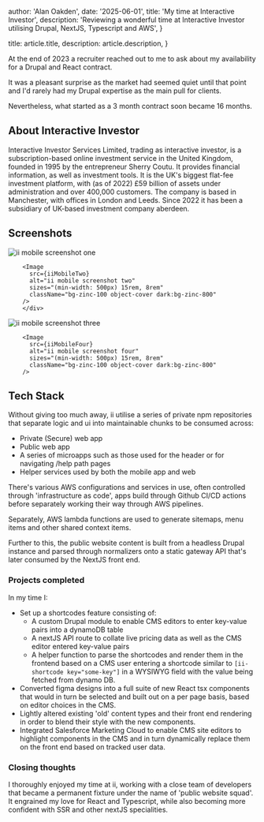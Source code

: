 

  author: 'Alan Oakden',
  date: '2025-06-01',
  title: 'My time at Interactive Investor',
  description:
    'Reviewing a wonderful time at Interactive Investor utilising Drupal, NextJS, Typescript and AWS',
}

  title: article.title,
  description: article.description,
}


At the end of 2023 a recruiter reached out to me to ask about my availability for a Drupal and React contract.

It was a pleasant surprise as the market had seemed quiet until that point and I'd rarely had my Drupal expertise as the main pull for clients.

Nevertheless, what started as a 3 month contract soon became 16 months.

## About Interactive Investor
Interactive Investor Services Limited, trading as interactive investor, is a subscription-based online investment service in the United Kingdom, founded in 1995 by the entrepreneur Sherry Coutu. It provides financial information, as well as investment tools. 
It is the UK's biggest flat-fee investment platform, with (as of 2022) £59 billion of assets under administration and over 400,000 customers. The company is based in Manchester, with offices in London and Leeds. Since 2022 it has been a subsidiary of UK-based investment company aberdeen.

## Screenshots
<div className="flex flex-col sm:flex-row">
        <Image
          src={iiMobileOne}
          alt="ii mobile screenshot one"
          sizes="(min-width: 500px) 15rem, 8rem"
          className="bg-zinc-100 object-cover dark:bg-zinc-800 inline-block"
        />

        <Image
          src={iiMobileTwo}
          alt="ii mobile screenshot two"
          sizes="(min-width: 500px) 15rem, 8rem"
          className="bg-zinc-100 object-cover dark:bg-zinc-800"
        />
        </div>
<div className="flex flex-col sm:flex-row">
        <Image
          src={iiMobileThree}
          alt="ii mobile screenshot three"
          sizes="(min-width: 500px) 15rem, 8rem"
          className="bg-zinc-100 object-cover dark:bg-zinc-800"
        />

        <Image
          src={iiMobileFour}
          alt="ii mobile screenshot four"
          sizes="(min-width: 500px) 15rem, 8rem"
          className="bg-zinc-100 object-cover dark:bg-zinc-800"
        />
</div>


## Tech Stack

Without giving too much away, ii utilise a series of private npm repositories that separate logic and ui into maintainable chunks to be consumed across:

- Private (Secure) web app
- Public web app
- A series of microapps such as those used for the header or for navigating /help path pages
- Helper services used by both the mobile app and web

There's various AWS configurations and services in use, often controlled through 'infrastructure as code', apps build through Github CI/CD actions before separately working their way through AWS pipelines.

Separately, AWS lambda functions are used to generate sitemaps, menu items and other shared context items.

Further to this, the public website content is built from a headless Drupal instance and parsed through normalizers onto a static gateway API that's later consumed by the NextJS front end.

### Projects completed

In my time I:

- Set up a shortcodes feature consisting of:
  - A custom Drupal module to enable CMS editors to enter key-value pairs into a dynamoDB table
  - A nextJS API route to collate live pricing data as well as the CMS editor entered key-value pairs
  - A helper function to parse the shortcodes and render them in the frontend based on a CMS user entering a shortcode similar to `[ii-shortcode key="some-key"]` in a WYSIWYG field with the value being fetched from dynamo DB.
- Converted figma designs into a full suite of new React tsx components that would in turn be selected and built out on a per page basis, based on editor choices in the CMS.
- Lightly altered existing 'old' content types and their front end rendering in order to blend their style with the new components.
- Integrated Salesforce Marketing Cloud to enable CMS site editors to highlight components in the CMS and in turn dynamically replace them on the front end based on tracked user data.


### Closing thoughts

I thoroughly enjoyed my time at ii, working with a close team of developers that became a permanent fixture under the name of 'public website squad'. It engrained my love for React and Typescript, while also becoming more confident with SSR and other nextJS specialities.